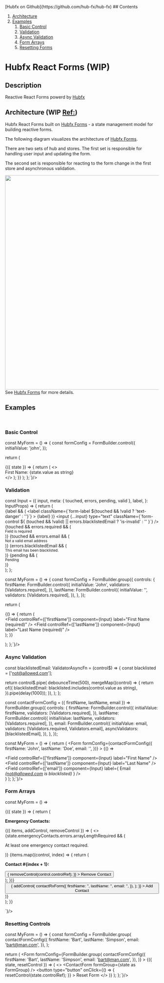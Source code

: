 
<Meta of={FormStories} />

<div style={{
  position: 'fixed',
  top: 0,
  right: 0,
  height: '100vh',
  zIndex: 10,
  padding: 16,
  background: 'white',
  borderLeft: '1px solid black'}}>
  [Hubfx on Github](https://github.com/hub-fx/hub-fx)
  ## Contents

  1. [Architecture](#architecture)
  1. [Examples](#examples)
      1. [Basic Control](#basic-control)
      1. [Validation](#validation)
      1. [Async Validation](#async-validation)
      1. [Form Arrays](#form-arrays)
      1. [Resetting Forms](#resetting-forms)
</div>
<div className="container">

# Hubfx React Forms (WIP)

## Description

Reactive React Forms powerd by [Hubfx](https://github.com/hub-fx/hub-fx)

## Architecture (WIP [Ref:](https://github.com/hub-fx/hub-fx/issues/8)) <a name="architecture"></a>

Hubfx React Forms built on [Hubfx Forms](https://github.com/hub-fx/hub-fx/tree/main/packages/forms) - a state management model for building reactive forms.

The following diagram visualizes the architecture of [Hubfx Forms](https://github.com/hub-fx/hub-fx/tree/main/packages/forms).

There are two sets of hub and stores. The first set is responsible for handling user input and updating the form.

The second set is responsible for reacting to the form change in the first store and asynchronous validation.

<a href="https://raw.githubusercontent.com/hub-fx/hub-fx/main/documentation/Slide10HubfxForms.jpg" target="_blank"><img src="https://raw.githubusercontent.com/hub-fx/hub-fx/main/documentation/Slide10HubfxForms.jpg" width="700" />
</a>
See [Hubfx Forms](https://github.com/hub-fx/hub-fx/tree/main/packages/forms) for more details.

## Examples <a name="examples"></a>
<br/>

### Basic Control <a name="basic-control"></a>
<Story of={FormStories.BasicControl} />
<Source of={FormStories.BasicControl} language="tsx" code={`

const MyForm = () => {
  const formConfig = FormBuilder.control({
    initialValue: 'john',
  });

  return (
    <Form formConfig={formConfig}>
      {({ state }) => {
        return (
          <>
            <Field controlRef={[]} component={Input} />
            <div>
              First Name: <span>{state.value as string}</span>
            </div>
          </>
        );
      }}
    </Form>
  );
};`}/>

### Validation <a name="validation"></a>
<Story of={FormStories.Validation} />
<Source of={FormStories.Validation} language="tsx" code={`

const Input = ({
  input,
  meta: { touched, errors, pending, valid },
  label,
}: InputProps) => {
  return (
    <div className="mb-3">
      {label && (
        <label
          className={\`form-label \${touched && !valid ? 'text-danger' : ''}\`}
        >
          {label}
        </label>
      )}
      <input
        {...input}
        type="text"
        className={\`form-control \${
          (touched && !valid) || errors.blacklistedEmail ? 'is-invalid' : ''
        }\`}
      />
      {touched && errors.required && (
        <div>
          <small className="text-danger">Field is required</small>
        </div>
      )}
      {touched && errors.email && (
        <div>
          <small className="text-danger">Not a valid email address</small>
        </div>
      )}
      {errors.blacklistedEmail && (
        <div>
          <small className="text-danger">
            This email has been blacklisted.
          </small>
        </div>
      )}
      {pending && (
        <div>
          <small className="text-warning">Pending</small>
        </div>
      )}
    </div>
  );
};

const MyForm = () => {
  const formConfig = FormBuilder.group({
    controls: {
      firstName: FormBuilder.control({
        initialValue: 'John',
        validators: [Validators.required],
      }),
      lastName: FormBuilder.control({
        initialValue: '',
        validators: [Validators.required],
      }),
    },
  });

  return (
    <Form
      formConfig={formConfig}
    >
      {() => {
        return (
          <div className="form-group">
            <Field
              controlRef={['firstName']}
              component={Input}
              label="First Name (required)"
            />
            <Field
              controlRef={['lastName']}
              component={Input}
              label="Last Name (required)"
            />
          </div>
        );
      }}
    </Form>
  );
};`}/>

### Async Validation <a name="async-validation"></a>
<Story of={FormStories.AsyncValidation} />
<Source of={FormStories.AsyncValidation} language="tsx" code={`

const blacklistedEmail: ValidatorAsyncFn = (control$) => {
  const blacklisted = ['not@allowed.com'];

  return control$.pipe(
    debounceTime(500),
    mergeMap((control) => {
      return of({
        blacklistedEmail: blacklisted.includes(control.value as string),
      }).pipe(delay(1000));
    }),
  );
};

const contactFormConfig = ({ firstName, lastName, email }) =>
  FormBuilder.group({
    controls: {
      firstName: FormBuilder.control({
        initialValue: firstName,
        validators: [Validators.required],
      }),
      lastName: FormBuilder.control({
        initialValue: lastName,
        validators: [Validators.required],
      }),
      email: FormBuilder.control({
        initialValue: email,
        validators: [Validators.required, Validators.email],
        asyncValidators: [blacklistedEmail],
      }),
    },
  });

const MyForm = () => {
  return (
    <Form
      formConfig={contactFormConfig({
        firstName: 'John',
        lastName: 'Doe',
        email: '',
      })}
    >
      {() => 
        <div className="form-group">
          <Field
            controlRef={['firstName']}
            component={Input}
            label="First Name"
          />
          <Field
            controlRef={['lastName']}
            component={Input}
            label="Last Name"
          />
          <Field
            controlRef={['email']}
            component={Input}
            label={
              <span>
                Email <i>(not@allowed.com is blacklisted)</i>
              </span>
            }
          />
        </div>
      }
    </Form>
  );
};`}/>

### Form Arrays <a name="form-arrays"></a>
<Story of={FormStories.FormArrays} />
<Source of={FormStories.FormArrays} language="tsx" code={`

const MyForm = () => 
  <Form
    formConfig={RxForm.group({
      controls: {
        emergencyContacts: RxForm.array({
          validators: [arrayLengthRequired],
          controls: [
            {
              firstName: 'Homer',
              lastName: 'Simpson',
              email: 'homer@homer.com',
            },
          ].map(contactRxForm),
        }),
      },
    })}
  >
    {({ state }) => {
      return (
        <div className="form-group">
          <p>
            <b>Emergency Contacts:</b>
          </p>
          <FormArray name="emergencyContacts">
            {({ items, addControl, removeControl }) => (
              <>
                {state.emergencyContacts.errors.arrayLengthRequired && (
                  <p className="text-danger">At least one emergency contact required.</p>
                )}
                {items.map((control, index) => {
                  return (
                    <div key={control.controlRef.join(',')}>
                      <p>
                        <b>Contact #{index + 1}:</b>
                      </p>
                      <div className="d-flex align-items-center">
                        <ContactForm name={\`emergencyContacts.\${index}\`} />
                        <button
                          className="ml-5"
                          type="button"
                          onClick={() => {
                            removeControl(control.controlRef);
                          }}
                        >
                          Remove Contact
                        </button>
                      </div>
                    </div>
                  );
                })}
                <button
                  type="button"
                  onClick={() => {
                    addControl(
                      contactRxForm({
                        firstName: '',
                        lastName: '',
                        email: '',
                      }),
                    );
                  }}
                >
                  Add Contact
                </button>
              </>
            )}
          </FormArray>
        </div>
      );
    }}
  </Form>
`}/>

### Resetting Controls <a name="resetting-forms"></a>
<Story of={FormStories.ResetForm} />
<Source of={FormStories.ResetForm} language="tsx" code={`

const MyForm = () => {
  const formConfig = FormBuilder.group(
    contactFormConfig({
      firstName: 'Bart',
      lastName: 'Simpson',
      email: 'bart@man.com',
    }),
  );

  return (
    <Form
      formConfig={FormBuilder.group(
        contactFormConfig({
          firstName: 'Bart',
          lastName: 'Simpson',
          email: 'bart@man.com',
        }),
      )}
    >
      {({ state, resetControl }) => (
        <>
          <ContactForm formGroup={state as FormGroup<Contact>} />
          <button
            type="button"
            onClick={() => {
              resetControl(state.controlRef);
            }}
          >
            Reset Form
          </button>
        </>
      )}
    </Form>
  );
};`}/>

</div>